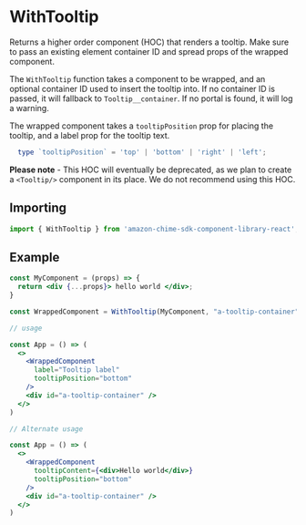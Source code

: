 
<Meta title="UI Components/WithTooltip" />

# WithTooltip

Returns a higher order component (HOC) that renders a tooltip. Make sure to pass an existing element container ID and spread props of the wrapped component.

The `WithTooltip` function takes a component to be wrapped, and an optional container ID used to insert the tooltip into.
If no container ID is passed, it will fallback to `Tooltip__container`. If no portal is found, it will log a warning.

The wrapped component takes a `tooltipPosition` prop for placing the tooltip, and a label prop for the tooltip text.

```javascript
  type `tooltipPosition` = 'top' | 'bottom' | 'right' | 'left';
```

**Please note** - This HOC will eventually be deprecated, as we plan to create a `<Tooltip/>` component in its place. We do not recommend using this HOC.

## Importing

```javascript
import { WithTooltip } from 'amazon-chime-sdk-component-library-react';
```

## Example

```jsx
const MyComponent = (props) => {
  return <div {...props}> hello world </div>;
}

const WrappedComponent = WithTooltip(MyComponent, "a-tooltip-container");

// usage

const App = () => (
  <>
    <WrappedComponent
      label="Tooltip label"
      tooltipPosition="bottom"
    />
    <div id="a-tooltip-container" />
  </>
)

// Alternate usage

const App = () => (
  <>
    <WrappedComponent
      tooltipContent={<div>Hello world</div>}
      tooltipPosition="bottom"
    />
    <div id="a-tooltip-container" />
  </>
)
```